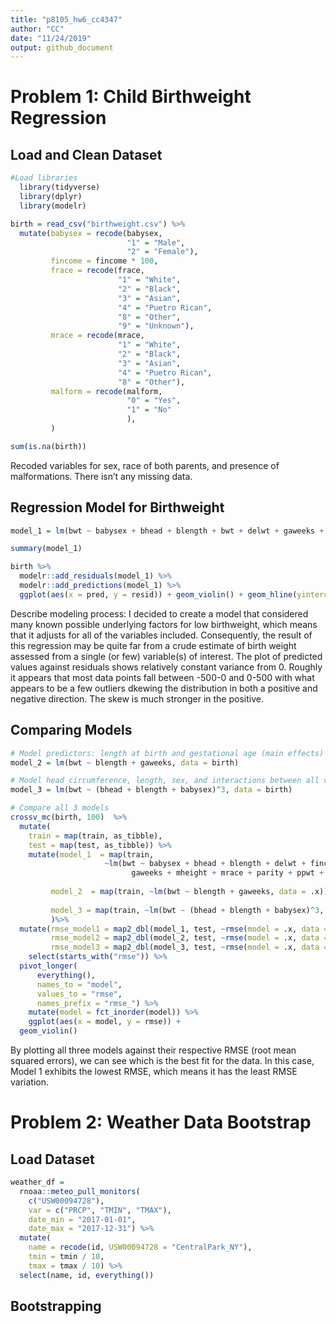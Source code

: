 ```yaml
---
title: "p8105_hw6_cc4347"
author: "CC"
date: "11/24/2019"
output: github_document
---
```



# Problem 1: Child Birthweight Regression

## Load and Clean Dataset
```r
#Load libraries
  library(tidyverse)
  library(dplyr)
  library(modelr)

birth = read_csv("birthweight.csv") %>% 
  mutate(babysex = recode(babysex, 
                          "1" = "Male",
                          "2" = "Female"),
         fincome = fincome * 100,
         frace = recode(frace,
                        "1" = "White",
                        "2" = "Black",
                        "3" = "Asian",
                        "4" = "Puetro Rican",
                        "8" = "Other",
                        "9" = "Unknown"),
         mrace = recode(mrace,
                        "1" = "White",
                        "2" = "Black",
                        "3" = "Asian",
                        "4" = "Puetro Rican",
                        "8" = "Other"),
         malform = recode(malform, 
                          "0" = "Yes",
                          "1" = "No"
                          ),
         ) 

sum(is.na(birth))
```
Recoded variables for sex, race of both parents, and presence of malformations. There isn't any missing data.

## Regression Model for Birthweight
```r
model_1 = lm(bwt ~ babysex + bhead + blength + bwt + delwt + gaweeks + momage + parity + ppbmi + smoken + fincome + mrace, data = birth)

summary(model_1)

birth %>%
  modelr::add_residuals(model_1) %>%
  modelr::add_predictions(model_1) %>%
  ggplot(aes(x = pred, y = resid)) + geom_violin() + geom_hline(yintercept = 0, color = "peru")
```
Describe modeling process: I decided to create a model that considered many known possible underlying factors for low birthweight, which means that it adjusts for all of the variables included. Consequently, the result of this regression may be quite far from a crude estimate of birth weight assessed from a single (or few) variable(s) of interest. The plot of predicted values against residuals shows relatively constant variance from 0. Roughly it appears that most data points fall between -500-0 and 0-500 with what appears to be a few outliers dkewing the distribution in both a positive and negative direction. The skew is much stronger in the positive.

## Comparing Models

```r
# Model predictors: length at birth and gestational age (main effects)
model_2 = lm(bwt ~ blength + gaweeks, data = birth)

# Model head circumference, length, sex, and interactions between all variables
model_3 = lm(bwt ~ (bhead + blength + babysex)^3, data = birth)

# Compare all 3 models
crossv_mc(birth, 100)  %>% 
  mutate(
    train = map(train, as_tibble),
    test = map(test, as_tibble)) %>% 
    mutate(model_1  = map(train, 
                     ~lm(bwt ~ babysex + bhead + blength + delwt + fincome + 
                           gaweeks + mheight + mrace + parity + ppwt + smoken, data = .x)),
         
         model_2  = map(train, ~lm(bwt ~ blength + gaweeks, data = .x)),
         
         model_3 = map(train, ~lm(bwt ~ (bhead + blength + babysex)^3, data = .x))
         )%>%
  mutate(rmse_model1 = map2_dbl(model_1, test, ~rmse(model = .x, data = .y)),
         rmse_model2 = map2_dbl(model_2, test, ~rmse(model = .x, data = .y)),
         rmse_model3 = map2_dbl(model_3, test, ~rmse(model = .x, data = .y))) %>%
    select(starts_with("rmse")) %>% 
  pivot_longer(
      everything(),
      names_to = "model", 
      values_to = "rmse",
      names_prefix = "rmse_") %>% 
    mutate(model = fct_inorder(model)) %>% 
    ggplot(aes(x = model, y = rmse)) +
  geom_violin()
```
By plotting all three models against their respective RMSE (root mean squared errors), we can see which is the best fit for the data. In this case, Model 1 exhibits the lowest RMSE, which means it has the least RMSE variation.


# Problem 2: Weather Data Bootstrap

## Load Dataset
```r
weather_df = 
  rnoaa::meteo_pull_monitors(
    c("USW00094728"),
    var = c("PRCP", "TMIN", "TMAX"), 
    date_min = "2017-01-01",
    date_max = "2017-12-31") %>%
  mutate(
    name = recode(id, USW00094728 = "CentralPark_NY"),
    tmin = tmin / 10,
    tmax = tmax / 10) %>%
  select(name, id, everything())
```

## Bootstrapping
```r

```

